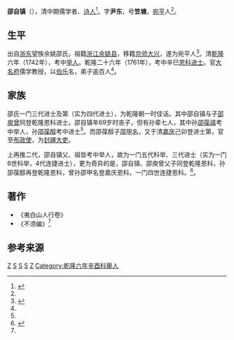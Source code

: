 '''邵自镇'''（{{bd|?||?|}}），清中期儒学者、[[诗人|诗人]]<ref name="shao zizhen poetry">{{cite web |url=http://sou-yun.com/PoemIndex.aspx?dynasty=Qing&author=%E9%82%B5%E8%87%AA%E9%95%87 |title=邵自镇 |publisher=诗词索引 |accessdate=2016-09-30 |archive-date=2016-05-04 |archive-url=https://web.archive.org/web/20160504055628/http://sou-yun.com/PoemIndex.aspx?dynasty=Qing&author=%e9%82%b5%e8%87%aa%e9%95%87 |dead-url=no }}</ref>。字'''尹东'''，号'''笠塘'''，[[宛平|宛平]]人<ref name="shao zizhen poetry"/>。

==生平==

出自[[浙东八府|浙东]]望族余姚邵氏，祖籍[[浙江|浙江]][[余姚县|余姚县]]，移籍[[京师|京师]][[大兴县_(金朝)|大兴]]，遂为宛平人<ref name="shao yuyao">{{cite web |url=http://news.163.com/14/0902/01/A53P5GH000014Q4P.html |title=余姚邵氏:举人进士扎堆的学霸家族(组图) |publisher=网易新闻 |date=2014-09-02 |accessdate=2016-09-30 |archive-date=2016-10-01 |archive-url=https://web.archive.org/web/20161001212631/http://news.163.com/14/0902/01/A53P5GH000014Q4P.html |dead-url=no }}</ref>。清[[乾隆|乾隆]]六年（1742年），考中[[举人|举人]]。乾隆二十六年（1761年），考中辛巳[[恩科|恩科]][[进士|进士]]。官[[大名府|大名府]]儒学教授，以[[伯乐|伯乐]]名，弟子逾百人<ref name="shao yuyao"/>。

==家族==
邵氏一门三代进士及第（实为四代进士），为乾隆朝一时佳话。其中邵自镇与子[[邵庾曾|邵庾曾]]同登乾隆恩科进士。邵自镇年69岁时丧子，但有孙辈七人，其中孙[[邵葆祺|邵葆祺]]考中举人，孙[[邵葆醇|邵葆醇]]考中进士<ref name="shao yuyao"/>。而邵葆醇子[[邵甲名|邵甲名]]，又于清[[嘉庆|嘉庆]]己卯登进士第，官至[[布政使|布政使]]，为[[封疆大吏|封疆大吏]]。

上再推二代，邵自镇父、祖皆考中举人，故为一门五代科举、三代进士（实为一门6世科举，4代连捷进士），更为奇异的是，邵自镇、邵庾曾父子同登乾隆恩科，孙邵葆醇再登乾隆恩科，曾孙邵甲名登嘉庆恩科，一门四世连捷恩科。<ref>{{cite web |url=http://dzb.jinbaonet.com/images/2014-09/02/A18/20140902A18_pdf.pdf |title=上下五代都出举人 “学霸”之称名符其实 |publisher=现代金报 |author=人文 |date=2014.9.2 星期二 |format=pdf |accessdate=2016-09-30 |archive-date=2016-06-20 |archive-url=https://web.archive.org/web/20160620192314/http://dzb.jinbaonet.com/images/2014-09/02/A18/20140902A18_pdf.pdf |dead-url=no }}</ref>。

==著作==
* 《夷白山人行卷》
* 《不须编》<ref name="shao zizhen poetry"/>

==参考来源==
{{reflist|2}}

{{乾隆二十六年辛巳恩科殿試金榜}}
[[Category:邵自镇家族|Z]]
[[Category:清朝诗人|S]]
[[Category:余姚人|S]]
[[Category:清朝大名府儒學教授|S]]
[[Category:余姚邵氏|Z]]
[[Category:乾隆六年辛酉科舉人|Category:乾隆六年辛酉科舉人]]